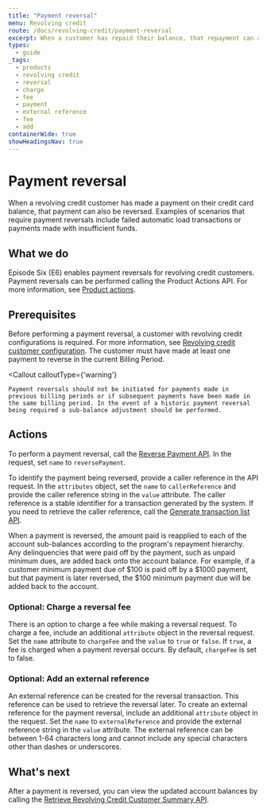 ```yaml
---
title: "Payment reversal"
menu: Revolving credit
route: /docs/revolving-credit/payment-reversal
excerpt: When a customer has repaid their balance, that repayment can also be reversed.
types: 
  - guide
_tags:
  - products
  - revolving credit
  - reversal
  - charge
  - fee
  - payment
  - external reference
  - fee
  - add
containerWide: true
showHeadingsNav: true
---
```



# Payment reversal

When a revolving credit customer has made a payment on their credit card balance, that payment can also be reversed. Examples of scenarios that require payment reversals include failed automatic load transactions or payments made with insufficient funds.

## What we do

Episode Six (E6) enables payment reversals for revolving credit customers. Payment reversals can be performed calling the Product Actions API. For more information, see [Product actions](/docs/products/product-actions).

## Prerequisites

Before performing a payment reversal, a customer with revolving credit configurations is required. For more information, see [Revolving credit customer configuration](/docs/revolving-credit/revolving-credit-customer-configuration). The customer must have made at least one payment to reverse in the current Billing Period.

<Callout
    calloutType={'warning'}
>
    Payment reversals should not be initiated for payments made in previous billing periods or if subsequent payments have been made in the same billing period. In the event of a historic payment reversal being required a sub-balance adjustment should be performed.
</Callout>

## Actions

To perform a payment reversal, call the [Reverse Payment API](/tech-specs/revolving-credit/revolving-credit-customers/api?#operation/reverseRevolvingCreditCustomerPayment). In the request, set `name` to `reversePayment`.

To identify the payment being reversed, provide a caller reference in the API request. In the `attributes` object, set the `name` to `callerReference` and provide the caller reference string in the `value` attribute. The caller reference is a stable identifier for a transaction generated by the system. If you need to retrieve the caller reference, call the [Generate transaction list API](/tech-specs/transactions/transactions/api#operation/net.e6tech.h3.middletier.api.v1.partner.customer.TransactionAPI_listTransactions_POST).

When a payment is reversed, the amount paid is reapplied to each of the account sub-balances according to the program's repayment hierarchy. Any delinquencies that were paid off by the payment, such as unpaid minimum dues, are added back onto the account balance. For example, if a customer minimum payment due of $100 is paid off by a $1000 payment, but that payment is later reversed, the $100 minimum payment due will be added back to the account.

### Optional: Charge a reversal fee

There is an option to charge a fee while making a reversal request. To charge a fee, include an additional `attribute` object in the reversal request. Set the `name` attribute to `chargeFee` and the `value` to `true` or `false`. If `true`, a fee is charged when a payment reversal occurs. By default, `chargeFee` is set to false.

### Optional: Add an external reference

An external reference can be created for the reversal transaction. This reference can be used to retrieve the reversal later. To create an external reference for the payment reversal, include an additional `attribute` object in the request. Set the `name` to `externalReference` and provide the external reference string in the `value` attribute. The external reference can be between 1-64 characters long and cannot include any special characters other than dashes or underscores.

## What's next

After a payment is reversed, you can view the updated account balances by calling the [Retrieve Revolving Credit Customer Summary API](/tech-specs/revolving-credit/revolving-credit-customers/api?#operation/retrieveRevolvingCreditCustomerConfiguration).
